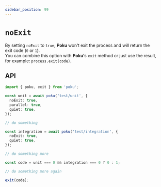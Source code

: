 ```yaml
---
sidebar_position: 99
---
```


# `noExit`

By setting `noExit` to `true`, **Poku** won't exit the process and will return the exit code (`0` or `1`).<br />
You can combine this option with **Poku**'s `exit` method or just use the result, for example: `process.exit(code)`.

## API

```ts
import { poku, exit } from 'poku';

const unit = await poku('test/unit', {
  noExit: true,
  parallel: true,
  quiet: true,
});

// do something

const integration = await poku('test/integration', {
  noExit: true,
  quiet: true,
});

// do something more

const code = unit === 0 && integration === 0 ? 0 : 1;

// do something more again

exit(code);
```
